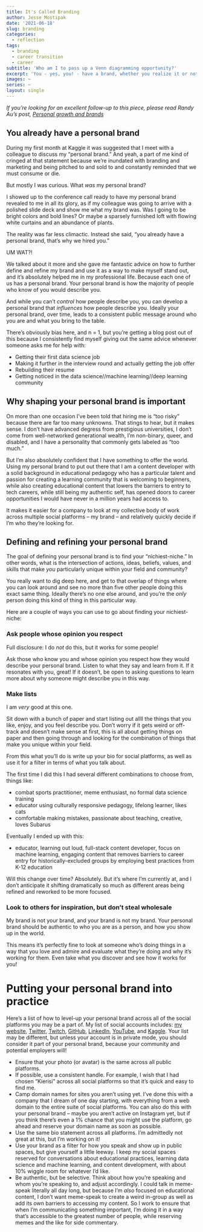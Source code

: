 ```yaml
---
title: It's Called Branding
author: Jesse Mostipak
date: '2021-06-18'
slug: branding
categories:
  - reflection
tags:
  - branding
  - career transition
  - career
subtitle: 'Who am I to pass up a Venn diagramming opportunity?'
excerpt: 'You - yes, you! - have a brand, whether you realize it or not. This post walks through how to identify your personal brand and then consistently use it to help differentiate yourself in a crowded job market.'
images: ~
series: ~
layout: single
---
```

_If you're looking for an excellent follow-up to this piece, please read Randy Au's post, [Personal growth and brands](https://counting.substack.com/p/personal-growth-and-brands)_

## You already have a personal brand
During my first month at Kaggle it was suggested that I meet with a colleague to discuss my "personal brand." 
And yeah, a part of me kind of cringed at that statement because we're inundated with branding and marketing and being pitched to and sold to and constantly reminded that we must consume or die.  

But mostly I was curious. 
What _was_ my personal brand? 

I showed up to the conference call ready to have my personal brand revealed to me in all its glory, as if my colleague was going to arrive with a polished slide deck and show me what my brand was. 
Was I going to be bright colors and bold lines? 
Or maybe a sparsely furnished loft with flowing white curtains and an abundance of plants. 

The reality was far less climactic. 
Instead she said, "you already have a personal brand, that's why we hired you."

UM WAT?!

We talked about it more and she gave me fantastic advice on how to further define and refine my brand and use it as a way to make myself stand out, and it's absolutely helped me in my professional life. 
Because each one of us has a personal brand. 
Your personal brand is how the majority of people who know of you would describe you. 

And while you can't _control_ how people describe you, you can develop a personal brand that _influences_ how people describe you. Ideally your personal brand, over time, leads to a consistent public message around who you are and what you bring to the table.

There's obviously bias here, and n = 1, but you're getting a blog post out of this because I consistently find myself giving out the same advice whenever someone asks me for help with:

* Getting their first data science job
* Making it further in the interview round and actually getting the job offer
* Rebuilding their resume
* Getting noticed in the data science//machine learning//deep learning community

## Why shaping your personal brand is important
On more than one occasion I've been told that hiring me is "too risky" because there are far too many unknowns. 
That stings to hear, but it makes sense. 
I don't have advanced degress from prestigious universities, I don't come from well-networked generational wealth, I'm non-binary, queer, and disabled, and I have a personality that commonly gets labeled as "too much."  

But I'm also absolutely confident that I have something to offer the world. 
Using my personal brand to put out there that I am a content developer with a solid background in educational pedagogy who has a particular talent and passion for creating a learning community that is welcoming to beginners, while also creating educational content that lowers the barriers to entry to tech careers, while still being my authentic self, has opened doors to career opportunities I would have never in a million years had access to.  

It makes it easier for a company to look at my collective body of work across multiple social platforms -- my brand -- and relatively quickly decide if I'm who they're looking for.  

## Defining and refining your personal brand
The goal of defining your personal brand is to find your "nichiest-niche." 
In other words, what is the intersection of actions, ideas, beliefs, values, and skills that make _you_ particularly unique within your field and community?

You really want to dig deep here, and get to that overlap of things where you can look around and see no more than five other people doing this exact same thing. 
Ideally there's no one else around, and you're the _only_ person doing this kind of thing in this particular way.  

Here are a couple of ways you can use to go about finding your nichiest-niche:  

### Ask people whose opinion you respect
Full disclosure: I do _not_ do this, but it works for some people!  

Ask those who know you and whose opinion you respect how they would describe your personal brand. 
Listen to what they say and learn from it. 
If it resonates with you, great! 
If it doesn't, be open to asking questions to learn more about why someone might describe you in this way.

### Make lists  
I am _very_ good at this one.  

Sit down with a bunch of paper and start listing out allll the things that you like, enjoy, and you feel describe you. 
Don't worry if it gets weird or off-track and doesn't make sense at first, this is all about getting things on paper and then going through and looking for the combination of things that make you unique within your field.  

From this what you'll do is write up your bio for social platforms, as well as use it for a filter in terms of what you talk about.

The first time I did this I had several different combinations to choose from, things like: 

* combat sports practitioner, meme enthusiast, no formal data science training
* educator using culturally responsive pedagogy, lifelong learner, likes cats
* comfortable making mistakes, passionate about teaching, creative, loves Subarus

Eventually I ended up with this: 

* educator, learning out loud, full-stack content developer, focus on machine learning, engaging content that removes barriers to career entry for historically-excluded groups by employing best practices from K-12 education

Will this change over time? 
Absolutely. 
But it's where I'm currently at, and I don't anticipate it shifting dramatically so much as different areas being refined and reworked to be more focused.

### Look to others for inspiration, but don't steal wholesale  
My brand is not your brand, and your brand is not my brand. 
Your personal brand should be authentic to who you are as a person, and how you show up in the world. 

This means it's perfectly fine to look at someone who's doing things in a way that you love and admire and evaluate what they're doing and why it's working for them. 
Even take what you discover and see how it works for you!

# Putting your personal brand into practice
Here's a list of how to level-up your personal brand across all of the social platforms you may be a part of. 
My list of social accounts includes: [my website](https://www.jessemaegan.com/), [Twitter](https://twitter.com/kierisi), [Twitch](https://www.twitch.tv/kierisi), [GitHub](https://github.com/kierisi), [LinkedIn](https://www.linkedin.com/in/jessemostipak/), [YouTube](https://www.youtube.com/jmaegan81), and [Kaggle](https://www.kaggle.com/jessemostipak). 
Your list may be different, but unless your account is in private mode, you should consider it part of your personal brand, because your community and potential employers will! 

* Ensure that your photo (or avatar) is the same across all public platforms.
* If possible, use a consistent handle. For example, I wish that I had chosen "Kierisi" across all social platforms so that it's quick and easy to find me.
* Camp domain names for sites you aren't using yet. I've done this with a company that I dream of one day starting, with everything from a web domain to the entire suite of social platforms. You can also do this with your personal brand -- maybe you aren't active on Instagram yet, but if you think there's even a 1% chance that you might use the platform, go ahead and reserve your domain name as soon as possible. 
* Use the same bio statement across all platforms. I'm admittedly not great at this, but I'm working on it! 
* Use your brand as a filter for how you speak and show up in public spaces, but give yourself a little leeway. I keep my social spaces reserved for conversations about educational practices, learning data science and machine learning, and content development, with about 10% wiggle room for whatever I'd like.
* Be authentic, but be selective. Think about how you're speaking and whom you're speaking to, and adjust accordingly. I could talk in meme-speak literally all day long, but because I'm _also_ focused on educational content, I don't want meme-speak to create a weird in-group as well as add its own barriers to accessing my content. So I work to ensure that when I'm communicating something important, I'm doing it in a way that's accessible to the greatest number of people, while reserving memes and the like for side commentary.


